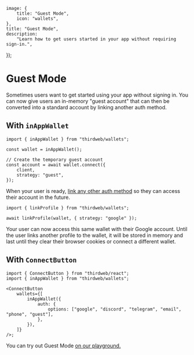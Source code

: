 
	image: {
		title: "Guest Mode",
		icon: "wallets",
	},
	title: "Guest Mode",
	description:
		"Learn how to get users started in your app without requiring sign-in.",
});

# Guest Mode

Sometimes users want to get started using your app without signing in. You can now give users an in-memory "guest account" that can then be converted into a standard account by linking another auth method.

## With `inAppWallet`

```tsx
import { inAppWallet } from "thirdweb/wallets";

const wallet = inAppWallet();

// Create the temporary guest account
const account = await wallet.connect({
	client,
	strategy: "guest",
});
```

When your user is ready, [link any other auth method](/connect/in-app-wallet/guides/link-multiple-profiles) so they can access their account in the future.

```tsx
import { linkProfile } from "thirdweb/wallets";

await linkProfile(wallet, { strategy: "google" });
```

Your user can now access this same wallet with their Google account. Until the user links another profile to the wallet, it will be stored in memory and last until they clear their browser cookies or connect a different wallet.

## With `ConnectButton`

```tsx
import { ConnectButton } from "thirdweb/react";
import { inAppWallet } from "thirdweb/wallets";

<ConnectButton
	wallets={[
		inAppWallet({
			auth: {
				options: ["google", "discord", "telegram", "email", "phone", "guest"],
			},
		}),
	]}
/>;
```

You can try out Guest Mode [on our playground.](https://playground.thirdweb.com/connect/sign-in/button)
